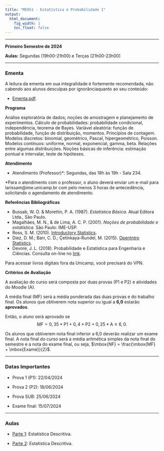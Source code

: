 ```yaml
---
title: "ME951 - Estatística e Probabilidade I"
output:
  html_document:
    fig_width: 1
    toc_float: false
---
```


----

**Primeiro Semestre de 2024**

**Aulas:**  Segundas (19h00-21h00) e Terças (21h00-23h00)

<!-- **AVISO:**<span style="color:red"> REVISÃO DO EXAME - DIA 16/07/19 das 17:30h as 18:00h.  </span>   -->

----

### **Ementa**

A leitura da ementa em sua integralidade é fortemente recomendada, não cabendo aos alunos desculpas por ignorânciaquanto ao seu conteúdo:

- [Ementa.pdf](Disciplinas/ME951_1S2024/Ementa.pdf).

**Programa**

Análise exploratória de dados; noções de amostragem e planejamento de experimentos. Cálculo de probabilidades: probabilidade condicional, independência, teorema de Bayes. Variável aleatória: função de probabilidade, função de distribuição, momentos. Princípios de contagem. Modelos discretos: binomial, geométrico, Pascal, hipergeométrico, Poisson. Modelos contínuos: uniforme, normal, exponencial, gamma, beta. Relações entre algumas distribuições. Noções básicas de inferência: estimação pontual e intervalar, teste de hipóteses.
 
**Atendimento**

- Atendimento (Professor)*: Segundas, das 18h às 19h - Sala 234.

*Para o atendimento com o professor, o aluno deverá enviar um e-mail para larissam@ime.unicamp.br com pelo menos 3 horas de antecedência, solicitando o agendamento de atendimento.

**Referências Bibliográficas**

- Bussab, W. O. \& Morettin, P. A. (1987). *Estatística Básica*. Atual Editora Ltda., São Paulo.
- Magalhães, M. N., \& de Lima, A. C. P. (2001). *Noções de probabilidade e estatística.* São Paulo: IME-USP.
- Ross, S. M. (2010). [Introductory Statistics](https://www.sciencedirect.com/book/9780123743886/introductory-statistics).
- Diez, D. M.; Barr, C. D.; Çetinkaya-Rundel, M. (2015). [OpenIntro Statistics](https://leanpub.com/openintro-statistics).
- Devore, J. L. (2018). Probabilidade e Estatística para Engenharia e Ciências.
Consulta on-line no [link](https://bookshelf.vitalsource.com/#/books/9788522128044).

Para acessar livros digitais fora da Unicamp, você precisará do VPN. 

**Critérios de Avaliação**

A avaliação do curso será composta por duas provas (P1 e P2) e atividades do Moodle (A).

A média final (MF) será a média ponderada das duas provas e do trabalho final. Os alunos que obtiverem nota superior ou igual a **6,0** estarão **aprovados**. 

Então, o aluno será aprovado se
$$ \mbox{MF} = 0,35*\mbox{P1} + 0,4*\mbox{P2} + 0,25*\mbox{A}  \geq 6,0.$$

Os alunos que obtiverem nota final inferior a 6,0 deverão realizar um exame final. A nota final do curso será a média aritmética simples da nota final do semestre e a nota do exame final, ou seja, $\mbox{NF} = \frac{\mbox{MF} + \mbox{Exame}}{2}$.

----

### **Datas Importantes**

- Prova 1 (P1): 22/04/2024	 

- Prova 2 (P2): 18/06/2024	 

- Prova SUB: 25/06/2024	 

- Exame final: 15/07/2024 

---- 

### **Aulas**

- [Parte 1](Disciplinas/ME951_1S2024/parte01.html): Estatística Descritiva.

- [Parte 2](Disciplinas/ME951_1S2024/parte02.html): Estatística Descritiva. 
